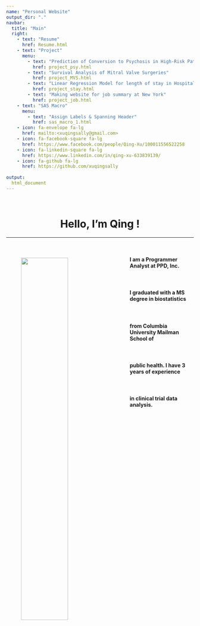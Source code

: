 ---
name: "Personal Website"
output_dir: "."
navbar:
  title: "Main"
  right:
    - text: "Resume"
      href: Resume.html
    - text: "Project"
      menu:
        - text: "Prediction of Conversion to Psychosis in High-Risk Patients"
          href: project_psy.html
        - text: "Survival Analysis of Mitral Valve Surgeries"
          href: project_MVS.html
        - text: "Linear Regression Model for length of stay in Hospital"
          href: project_stay.html
        - text: "Making website for job summary at New York"
          href: project_job.html
    - text: "SAS Macro"
      menu:
        - text: "Assign Labels & Spanning Header"
          href: sas_macro_1.html
    - icon: fa-envelope fa-lg
      href: mailto:<xuqingsally@gmail.com>
    - icon: fa-facebook-square fa-lg
      href: https://www.facebook.com/people/Qing-Xu/100011556522258
    - icon: fa-linkedin-square fa-lg
      href: https://www.linkedin.com/in/qing-xu-633839139/
    - icon: fa-github fa-lg
      href: https://github.com/xuqingsally
    
output:
  html_document
---
<br>
<center> <h1>Hello, I'm Qing !</h1> </center>
***
<img align= "left" src="1.jpg" width="50%" HSPACE="40" VSPACE="40"/>
<br>

#### I am a **Programmer Analyst** at PPD, Inc.
<br>  

#### I graduated with a MS degree in biostatistics
<br>

#### from Columbia University Mailman School of
<br>  

#### public health. I have 3 years of experience
<br>

#### in clinical trial data analysis.
<br>
